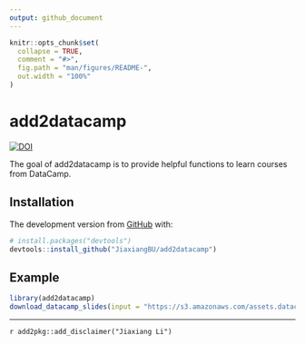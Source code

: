 ```yaml
---
output: github_document
---
```


<!-- README.md is generated from README.Rmd. Please edit that file -->

```r
knitr::opts_chunk$set(
  collapse = TRUE,
  comment = "#>",
  fig.path = "man/figures/README-",
  out.width = "100%"
)
```
# add2datacamp

<!-- badges: start -->
[![DOI](https://zenodo.org/badge/194385184.svg)](https://zenodo.org/badge/latestdoi/194385184)
<!-- badges: end -->

The goal of add2datacamp is to provide helpful functions to learn courses from DataCamp.

## Installation

The development version from [GitHub](https://github.com/) with:

``` r
# install.packages("devtools")
devtools::install_github("JiaxiangBU/add2datacamp")
```
## Example

```r
library(add2datacamp)
download_datacamp_slides(input = "https://s3.amazonaws.com/assets.datacamp.com/production/course_15268/slides/chapter{1:4}.pdf",dir = "refs")
```


***

`r add2pkg::add_disclaimer("Jiaxiang Li")`
